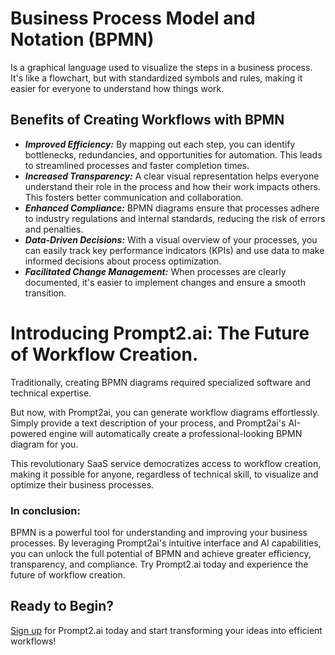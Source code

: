 # Business Process Model and Notation (BPMN) 

Is a graphical language used to visualize the steps in a business process. 
It's like a flowchart, but with standardized symbols and rules, making it easier for everyone to understand how things work.

## Benefits of Creating Workflows with BPMN

* ***Improved Efficiency:*** By mapping out each step, you can identify bottlenecks, redundancies, and opportunities for automation. This leads to streamlined processes and faster completion times.
* ***Increased Transparency:*** A clear visual representation helps everyone understand their role in the process and how their work impacts others. This fosters better communication and collaboration.
* ***Enhanced Compliance:*** BPMN diagrams ensure that processes adhere to industry regulations and internal standards, reducing the risk of errors and penalties.
* ***Data-Driven Decisions:*** With a visual overview of your processes, you can easily track key performance indicators (KPIs) and use data to make informed decisions about process optimization.
* ***Facilitated Change Management:*** When processes are clearly documented, it's easier to implement changes and ensure a smooth transition.

# Introducing Prompt2.ai: The Future of Workflow Creation.

Traditionally, creating BPMN diagrams required specialized software and technical expertise. 

But now, with Prompt2ai, you can generate workflow diagrams effortlessly. 
Simply provide a text description of your process, and Prompt2ai's AI-powered engine will automatically create a professional-looking BPMN diagram for you.

This revolutionary SaaS service democratizes access to workflow creation, making it possible for anyone, regardless of technical skill, to visualize and optimize their business processes.

### In conclusion:

BPMN is a powerful tool for understanding and improving your business processes. 
By leveraging Prompt2ai's intuitive interface and AI capabilities, you can unlock the full potential of BPMN and achieve greater efficiency, transparency, and compliance. 
Try Prompt2.ai today and experience the future of workflow creation.

## Ready to Begin?
[Sign up](/login) for Prompt2.ai today and start transforming your ideas into efficient workflows! 

